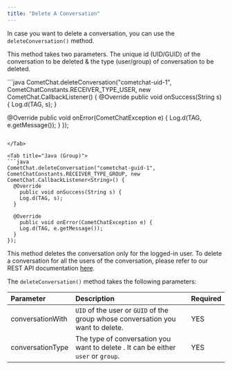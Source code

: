 ```yaml
---
title: "Delete A Conversation"
---
```




In case you want to delete a conversation, you can use the `deleteConversation()` method.

This method takes two parameters. The unique id (UID/GUID) of the conversation to be deleted & the type (user/group) of conversation to be deleted.

<Tabs>
<Tab title="Java (User)">
```java
CometChat.deleteConversation("cometchat-uid-1", CometChatConstants.RECEIVER_TYPE_USER, new CometChat.CallbackListener<String>() {
  @Override
    public void onSuccess(String s) {
    Log.d(TAG, s);
  }

  @Override
    public void onError(CometChatException e) {
    Log.d(TAG, e.getMessage());
  }
});
```

</Tab>

<Tab title="Java (Group)">
```java
CometChat.deleteConversation("cometchat-guid-1", CometChatConstants.RECEIVER_TYPE_GROUP, new CometChat.CallbackListener<String>() {
  @Override
    public void onSuccess(String s) {
    Log.d(TAG, s);
  }

  @Override
    public void onError(CometChatException e) {
    Log.d(TAG, e.getMessage());
  }
});
```

</Tab>

</Tabs>

This method deletes the conversation only for the logged-in user. To delete a conversation for all the users of the conversation, please refer to our REST API documentation [here](https://api-explorer.cometchat.com/v2/reference/delete-conversation-for-a-user).

The `deleteConversation()` method takes the following parameters:

| Parameter        | Description                                                                       | Required |
| :---------------- | :--------------------------------------------------------------------------------- | :-------- |
| conversationWith | `UID` of the user or `GUID` of the group whose conversation you want to delete.   | YES      |
| conversationType | The type of conversation you want to delete . It can be either `user` or `group`. | YES      |

